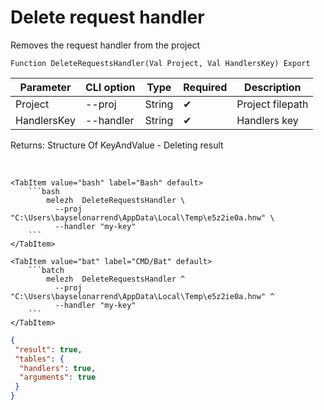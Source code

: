 ﻿---
sidebar_position: 4
description: Delete request handler and other functions to work with Melezh in the Open Integration Package, a free open-source integration library for 1C:Enterprise 8, OneScript and CLI
keywords: [1C, 1С, 1С:Enterprise, 1С:Enterprise 8.3, API, Integration, Services, Exchange, OneScript, CLI]
---


# Delete request handler
 Removes the request handler from the project



`Function DeleteRequestsHandler(Val Project, Val HandlersKey) Export`

  | Parameter | CLI option | Type | Required | Description |
  |-|-|-|-|-|
  | Project | --proj | String | &#x2714; | Project filepath |
  | HandlersKey | --handler | String | &#x2714; | Handlers key |

  
  Returns:  Structure Of KeyAndValue - Deleting result

<br/>



 

 <Tabs>
  
    <TabItem value="bash" label="Bash" default>
        ```bash
            melezh  DeleteRequestsHandler \
              --proj "C:\Users\bayselonarrend\AppData\Local\Temp\e5z2ie0a.hnw" \
              --handler "my-key"
        ```
    </TabItem>
  
    <TabItem value="bat" label="CMD/Bat" default>
        ```batch
            melezh  DeleteRequestsHandler ^
              --proj "C:\Users\bayselonarrend\AppData\Local\Temp\e5z2ie0a.hnw" ^
              --handler "my-key"
        ```
    </TabItem>
</Tabs>

```json title="Result"
{
 "result": true,
 "tables": {
  "handlers": true,
  "arguments": true
 }
}
```
